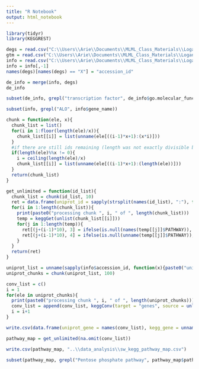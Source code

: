```yaml
---
title: "R Notebook"
output: html_notebook
---
```



```r
library(tidyr)
library(KEGGREST)
```



```r
degs = read.csv("C:\\Users\\Arie\\Documents\\MLML_Class_Materials\\Logan_Lab\\Thesis_data\\data_analysis\\WGCNA_output\\CB_sig_module_antiquewhite4_info.csv")
gtm = read.csv("C:\\Users\\Arie\\Documents\\MLML_Class_Materials\\Logan_Lab\\Thesis_data\\annotation\\gene_trans_map.csv")
info = read.csv("C:\\Users\\Arie\\Documents\\MLML_Class_Materials\\Logan_Lab\\Thesis_data\\annotation\\sw_gene_info.csv")
info = info[,-1]
names(degs)[names(degs) == "X"] = "accession_id"
```

```r
de_info = merge(info, degs)
de_info
```

```r
subset(de_info, grepl("transcription factor", de_info$go.molecular_function.))
```

```r
subset(info, grepl("ALO", info$gene_name))
```

```r
chunk = function(ele, x){
  chunk_list = list()
  for(i in 1:floor(length(ele)/x)){
    chunk_list[[i]] = list(unname(ele[((i-1)*x+1):(x*i)]))
  }
  #if there are still ids remaining (length was not exactly divisible by x), add them in now
  if(length(ele)%%x != 0){
    i = ceiling(length(ele)/x)
    chunk_list[[i]] = list(unname(ele[((i-1)*x+1):(length(ele))]))
  }
  return(chunk_list)
}
```


```r
get_unlimited = function(id_list){
  chunk_list = chunk(id_list, 10)
  ret = data.frame(uniprot_id = sapply(strsplit(names(id_list), ":"), function(x) x[2]), kegg_gene = unname(id_list), path_name = NA, path_desc = NA)
  for(i in 1:length(chunk_list)){
    print(paste0("processing chunk ", i, " of ", length(chunk_list)))
    temp = keggGet(unlist(chunk_list[[i]]))
    for(j in 1:length(temp)){
      ret[(j+(i-1)*10), 3] = ifelse(is.null(names(temp[[j]]$PATHWAY)), NA, names(temp[[j]]$PATHWAY))
      ret[(j+(i-1)*10), 4] = ifelse(is.null(unname(temp[[j]]$PATHWAY)), NA, unname(temp[[j]]$PATHWAY))
    }
  }
  return(ret)
}
```


```r
uniprot_list = unname(sapply(info$accession_id, function(x){paste0("uniprot:", x)}))
uniprot_chunks = chunk(uniprot_list, 100)
```


```r
conv_list = c()
i = 1
for(ele in uniprot_chunks){
  print(paste0("processing chunk ", i, " of ", length(uniprot_chunks)))
  conv_list = append(conv_list, keggConv(target = "genes", source = unlist(ele)))
  i = i+1
}
```


```r
write.csv(data.frame(uniprot_gene = names(conv_list), kegg_gene = unname(conv_list)), "..\\data_analysis\\sw_kegg_conversion_list.csv")
```

```r
pathway_map = get_unlimited(na.omit(conv_list))
```

```r
write.csv(pathway_map, "..\\data_analysis\\sw_kegg_pathway_map.csv")
```


```r
subset(pathway_map, grepl("Pentose phosphate pathway", pathway_map$path_desc))
```







































